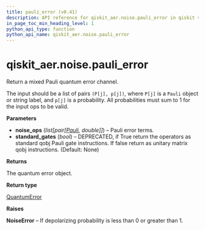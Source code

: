 ```yaml
---
title: pauli_error (v0.41)
description: API reference for qiskit_aer.noise.pauli_error in qiskit v0.41
in_page_toc_min_heading_level: 1
python_api_type: function
python_api_name: qiskit_aer.noise.pauli_error
---
```


<span id="qiskit-aer-noise-pauli-error" />

# qiskit\_aer.noise.pauli\_error

<Function id="qiskit_aer.noise.pauli_error" isDedicatedPage={true} github="https://github.com/qiskit/qiskit-aer/tree/stable/0.11/qiskit_aer/noise/errors/standard_errors.py" signature="pauli_error(noise_ops, standard_gates=None)">
  Return a mixed Pauli quantum error channel.

  The input should be a list of pairs `(P[j], p[j])`, where `P[j]` is a `Pauli` object or string label, and `p[j]` is a probability. All probabilities must sum to 1 for the input ops to be valid.

  **Parameters**

  *   **noise\_ops** (*list\[pair\[*[*Pauli*](qiskit.quantum_info.Pauli "qiskit.quantum_info.Pauli")*, double]]*) – Pauli error terms.
  *   **standard\_gates** (*bool*) – DEPRECATED, if True return the operators as standard qobj Pauli gate instructions. If false return as unitary matrix qobj instructions. (Default: None)

  **Returns**

  The quantum error object.

  **Return type**

  [QuantumError](qiskit_aer.noise.QuantumError "qiskit_aer.noise.QuantumError")

  **Raises**

  **NoiseError** – If depolarizing probability is less than 0 or greater than 1.
</Function>

